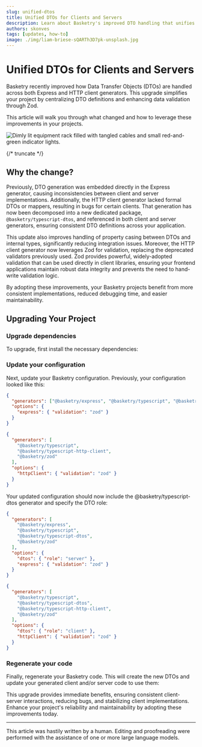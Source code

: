 ```yaml
---
slug: unified-dtos
title: Unified DTOs for Clients and Servers
description: Learn about Basketry's improved DTO handling that unifies client and server implementations, enhances validation with Zod, and simplifies API integration.
authors: skonves
tags: [updates, how-to]
image: ./img/liam-briese-sQARTh3D7pk-unsplash.jpg
---
```



# Unified DTOs for Clients and Servers

Basketry recently improved how Data Transfer Objects (DTOs) are handled across both Express and HTTP client generators. This upgrade simplifies your project by centralizing DTO definitions and enhancing data validation through Zod.

This article will walk you through what changed and how to leverage these improvements in your projects.

![Dimly lit equipment rack filled with tangled cables and small red-and-green indicator lights.](./img/liam-briese-sQARTh3D7pk-unsplash.jpg)

{/* truncate */}

## Why the change?

Previously, DTO generation was embedded directly in the Express generator, causing inconsistencies between client and server implementations. Additionally, the HTTP client generator lacked formal DTOs or mappers, resulting in bugs for certain clients. That generation has now been decomposed into a new dedicated package, `@basketry/typescript-dtos`, and referenced in both client and server generators, ensuring consistent DTO definitions across your application.

This update also improves handling of property casing between DTOs and internal types, significantly reducing integration issues. Moreover, the HTTP client generator now leverages Zod for validation, replacing the deprecated validators previously used. Zod provides powerful, widely-adopted validation that can be used directly in client libraries, ensuring your frontend applications maintain robust data integrity and prevents the need to hand-write validation logic.

By adopting these improvements, your Basketry projects benefit from more consistent implementations, reduced debugging time, and easier maintainability.

## Upgrading Your Project

### Upgrade dependencies

To upgrade, first install the necessary dependencies:

<Tabs groupId="client-vs-server" defaultValue="server">
  <TabItem value="server" label="Server">
    <Install package="@basketry/typescript-dtos @basketry/express@latest" />
  </TabItem>
  <TabItem value="client" label="Client">
    <Install package="@basketry/typescript-dtos @basketry/typescript-http-client@latest" />
  </TabItem>
</Tabs>

### Update your configuration

Next, update your Basketry configuration. Previously, your configuration looked like this:

<Tabs groupId="client-vs-server" defaultValue="server">
  <TabItem value="server" label="Server">

```json title="basketry.config.json"
{
  "generators": ["@basketry/express", "@basketry/typescript", "@basketry/zod"],
  "options": {
    "express": { "validation": "zod" }
  }
}
```

  </TabItem>
  <TabItem value="client" label="Client">

```json title="basketry.config.json"
{
  "generators": [
    "@basketry/typescript",
    "@basketry/typescript-http-client",
    "@basketry/zod"
  ],
  "options": {
    "httpClient": { "validation": "zod" }
  }
}
```

  </TabItem>
</Tabs>

Your updated configuration should now include the @basketry/typescript-dtos generator and specify the DTO role:

<Tabs groupId="client-vs-server" defaultValue="server">
  <TabItem value="server" label="Server">

```json title="basketry.config.json"
{
  "generators": [
    "@basketry/express",
    "@basketry/typescript",
    "@basketry/typescript-dtos",
    "@basketry/zod"
  ],
  "options": {
    "dtos": { "role": "server" },
    "express": { "validation": "zod" }
  }
}
```

  </TabItem>
  <TabItem value="client" label="Client">

```json title="basketry.config.json"
{
  "generators": [
    "@basketry/typescript",
    "@basketry/typescript-dtos",
    "@basketry/typescript-http-client",
    "@basketry/zod"
  ],
  "options": {
    "dtos": { "role": "client" },
    "httpClient": { "validation": "zod" }
  }
}
```

  </TabItem>
</Tabs>

### Regenerate your code

Finally, regenerate your Basketry code. This will create the new DTOs and update your generated client and/or server code to use them:

<Exec command="basketry" />

This upgrade provides immediate benefits, ensuring consistent client-server interactions, reducing bugs, and stabilizing client implementations. Enhance your project's reliability and maintainability by adopting these improvements today.

---

This article was hastily written by a human. Editing and proofreading were performed with the assistance of one or more large language models.
